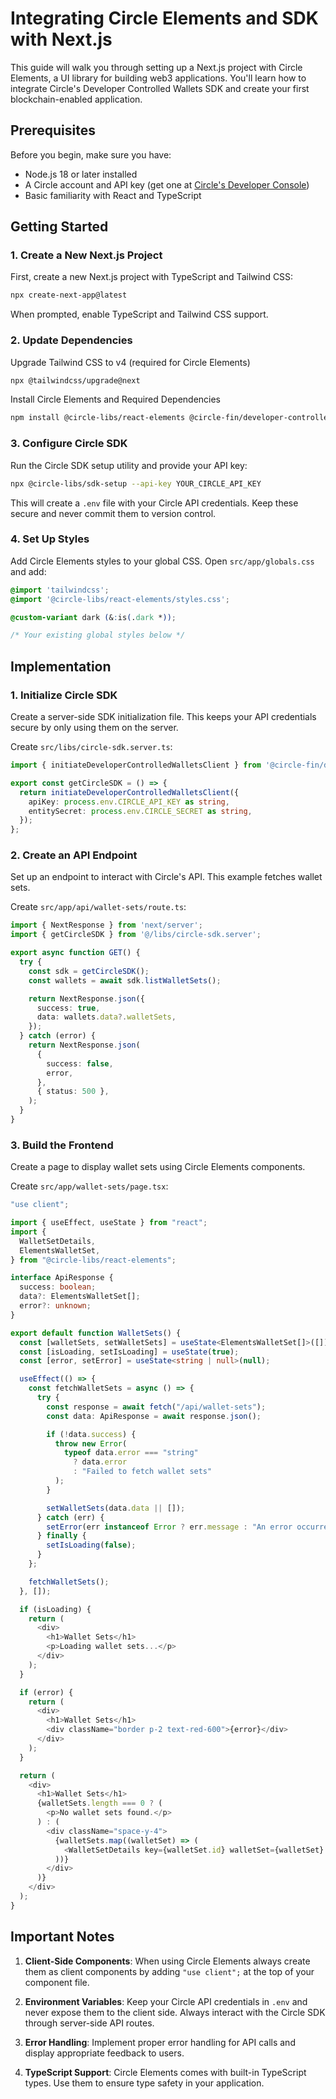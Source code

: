 
<Meta
  title="Guides/Next.js Guide"
  description="A guide for integrating Circle Elements with Next.js"
/>

# Integrating Circle Elements and SDK with Next.js

This guide will walk you through setting up a Next.js project with Circle Elements, a UI library for building web3 applications. You'll learn how to integrate Circle's Developer Controlled Wallets SDK and create your first blockchain-enabled application.

## Prerequisites

Before you begin, make sure you have:

- Node.js 18 or later installed
- A Circle account and API key (get one at [Circle's Developer Console](https://console.circle.com))
- Basic familiarity with React and TypeScript

## Getting Started

### 1. Create a New Next.js Project

First, create a new Next.js project with TypeScript and Tailwind CSS:

```bash
npx create-next-app@latest
```

When prompted, enable TypeScript and Tailwind CSS support.

### 2. Update Dependencies

Upgrade Tailwind CSS to v4 (required for Circle Elements)

```bash
npx @tailwindcss/upgrade@next
```

Install Circle Elements and Required Dependencies

```bash
npm install @circle-libs/react-elements @circle-fin/developer-controlled-wallets lucide-react react-hook-form
```

### 3. Configure Circle SDK

Run the Circle SDK setup utility and provide your API key:

```bash
npx @circle-libs/sdk-setup --api-key YOUR_CIRCLE_API_KEY
```

This will create a `.env` file with your Circle API credentials. Keep these secure and never commit them to version control.

### 4. Set Up Styles

Add Circle Elements styles to your global CSS. Open `src/app/globals.css` and add:

```css
@import 'tailwindcss';
@import '@circle-libs/react-elements/styles.css';

@custom-variant dark (&:is(.dark *));

/* Your existing global styles below */
```

## Implementation

### 1. Initialize Circle SDK

Create a server-side SDK initialization file. This keeps your API credentials secure by only using them on the server.

Create `src/libs/circle-sdk.server.ts`:

```typescript
import { initiateDeveloperControlledWalletsClient } from '@circle-fin/developer-controlled-wallets';

export const getCircleSDK = () => {
  return initiateDeveloperControlledWalletsClient({
    apiKey: process.env.CIRCLE_API_KEY as string,
    entitySecret: process.env.CIRCLE_SECRET as string,
  });
};
```

### 2. Create an API Endpoint

Set up an endpoint to interact with Circle's API. This example fetches wallet sets.

Create `src/app/api/wallet-sets/route.ts`:

```typescript
import { NextResponse } from 'next/server';
import { getCircleSDK } from '@/libs/circle-sdk.server';

export async function GET() {
  try {
    const sdk = getCircleSDK();
    const wallets = await sdk.listWalletSets();

    return NextResponse.json({
      success: true,
      data: wallets.data?.walletSets,
    });
  } catch (error) {
    return NextResponse.json(
      {
        success: false,
        error,
      },
      { status: 500 },
    );
  }
}
```

### 3. Build the Frontend

Create a page to display wallet sets using Circle Elements components.

Create `src/app/wallet-sets/page.tsx`:

```typescript
"use client";

import { useEffect, useState } from "react";
import {
  WalletSetDetails,
  ElementsWalletSet,
} from "@circle-libs/react-elements";

interface ApiResponse {
  success: boolean;
  data?: ElementsWalletSet[];
  error?: unknown;
}

export default function WalletSets() {
  const [walletSets, setWalletSets] = useState<ElementsWalletSet[]>([]);
  const [isLoading, setIsLoading] = useState(true);
  const [error, setError] = useState<string | null>(null);

  useEffect(() => {
    const fetchWalletSets = async () => {
      try {
        const response = await fetch("/api/wallet-sets");
        const data: ApiResponse = await response.json();

        if (!data.success) {
          throw new Error(
            typeof data.error === "string"
              ? data.error
              : "Failed to fetch wallet sets"
          );
        }

        setWalletSets(data.data || []);
      } catch (err) {
        setError(err instanceof Error ? err.message : "An error occurred");
      } finally {
        setIsLoading(false);
      }
    };

    fetchWalletSets();
  }, []);

  if (isLoading) {
    return (
      <div>
        <h1>Wallet Sets</h1>
        <p>Loading wallet sets...</p>
      </div>
    );
  }

  if (error) {
    return (
      <div>
        <h1>Wallet Sets</h1>
        <div className="border p-2 text-red-600">{error}</div>
      </div>
    );
  }

  return (
    <div>
      <h1>Wallet Sets</h1>
      {walletSets.length === 0 ? (
        <p>No wallet sets found.</p>
      ) : (
        <div className="space-y-4">
          {walletSets.map((walletSet) => (
            <WalletSetDetails key={walletSet.id} walletSet={walletSet} />
          ))}
        </div>
      )}
    </div>
  );
}
```

## Important Notes

1. **Client-Side Components**: When using Circle Elements always create them as client components by adding `"use client";` at the top of your component file.

2. **Environment Variables**: Keep your Circle API credentials in `.env` and never expose them to the client side. Always interact with the Circle SDK through server-side API routes.

3. **Error Handling**: Implement proper error handling for API calls and display appropriate feedback to users.

4. **TypeScript Support**: Circle Elements comes with built-in TypeScript types. Use them to ensure type safety in your application.

